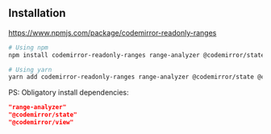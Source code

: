
<Meta title="1. Installation" />

## Installation
https://www.npmjs.com/package/codemirror-readonly-ranges

```bash
# Using npm
npm install codemirror-readonly-ranges range-analyzer @codemirror/state @codemirror/view
```

```bash
# Using yarn
yarn add codemirror-readonly-ranges range-analyzer @codemirror/state @codemirror/view
```

PS: Obligatory install dependencies:
```json
"range-analyzer"
"@codemirror/state"
"@codemirror/view"
``` 